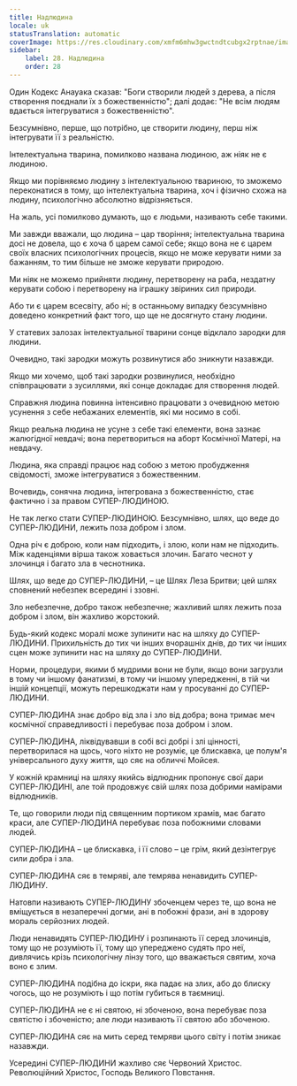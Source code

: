 ```yaml
---
title: Надлюдина
locale: uk
statusTranslation: automatic
coverImage: https://res.cloudinary.com/xmfm6mhw3gwctndtcubgx2rptnae/image/upload/v1741354419/small_cover_la_gran_rebelion_28716e29d2.webp
sidebar:
    label: 28. Надлюдина
    order: 28
---
```

Один Кодекс Анауака сказав: "Боги створили людей з дерева, а після створення поєднали їх з божественністю"; далі додає: "Не всім людям вдається інтегруватися з божественністю".

Безсумнівно, перше, що потрібно, це створити людину, перш ніж інтегрувати її з реальністю.

Інтелектуальна тварина, помилково названа людиною, аж ніяк не є людиною.

Якщо ми порівняємо людину з інтелектуальною твариною, то зможемо переконатися в тому, що інтелектуальна тварина, хоч і фізично схожа на людину, психологічно абсолютно відрізняється.

На жаль, усі помилково думають, що є людьми, називають себе такими.

Ми завжди вважали, що людина – цар творіння; інтелектуальна тварина досі не довела, що є хоча б царем самої себе; якщо вона не є царем своїх власних психологічних процесів, якщо не може керувати ними за бажанням, то тим більше не зможе керувати природою.

Ми ніяк не можемо прийняти людину, перетворену на раба, нездатну керувати собою і перетворену на іграшку звіриних сил природи.

Або ти є царем всесвіту, або ні; в останньому випадку безсумнівно доведено конкретний факт того, що ще не досягнуто стану людини.

У статевих залозах інтелектуальної тварини сонце відклало зародки для людини.

Очевидно, такі зародки можуть розвинутися або зникнути назавжди.

Якщо ми хочемо, щоб такі зародки розвинулися, необхідно співпрацювати з зусиллями, які сонце докладає для створення людей.

Справжня людина повинна інтенсивно працювати з очевидною метою усунення з себе небажаних елементів, які ми носимо в собі.

Якщо реальна людина не усуне з себе такі елементи, вона зазнає жалюгідної невдачі; вона перетвориться на аборт Космічної Матері, на невдачу.

Людина, яка справді працює над собою з метою пробудження свідомості, зможе інтегруватися з божественним.

Вочевидь, сонячна людина, інтегрована з божественністю, стає фактично і за правом СУПЕР-ЛЮДИНОЮ.

Не так легко стати СУПЕР-ЛЮДИНОЮ. Безсумнівно, шлях, що веде до СУПЕР-ЛЮДИНИ, лежить поза добром і злом.

Одна річ є доброю, коли нам підходить, і злою, коли нам не підходить. Між каденціями вірша також ховається злочин. Багато чеснот у злочинця і багато зла в чеснотника.

Шлях, що веде до СУПЕР-ЛЮДИНИ, – це Шлях Леза Бритви; цей шлях сповнений небезпек всередині і ззовні.

Зло небезпечне, добро також небезпечне; жахливий шлях лежить поза добром і злом, він жахливо жорстокий.

Будь-який кодекс моралі може зупинити нас на шляху до СУПЕР-ЛЮДИНИ. Прихильність до тих чи інших вчорашніх днів, до тих чи інших сцен може зупинити нас на шляху до СУПЕР-ЛЮДИНИ.

Норми, процедури, якими б мудрими вони не були, якщо вони загрузли в тому чи іншому фанатизмі, в тому чи іншому упередженні, в тій чи іншій концепції, можуть перешкоджати нам у просуванні до СУПЕР-ЛЮДИНИ.

СУПЕР-ЛЮДИНА знає добро від зла і зло від добра; вона тримає меч космічної справедливості і перебуває поза добром і злом.

СУПЕР-ЛЮДИНА, ліквідувавши в собі всі добрі і злі цінності, перетворилася на щось, чого ніхто не розуміє, це блискавка, це полум'я універсального духу життя, що сяє на обличчі Мойсея.

У кожній крамниці на шляху якийсь відлюдник пропонує свої дари СУПЕР-ЛЮДИНІ, але той продовжує свій шлях поза добрими намірами відлюдників.

Те, що говорили люди під священним портиком храмів, має багато краси, але СУПЕР-ЛЮДИНА перебуває поза побожними словами людей.

СУПЕР-ЛЮДИНА – це блискавка, і її слово – це грім, який дезінтегрує сили добра і зла.

СУПЕР-ЛЮДИНА сяє в темряві, але темрява ненавидить СУПЕР-ЛЮДИНУ.

Натовпи називають СУПЕР-ЛЮДИНУ збоченцем через те, що вона не вміщується в незаперечні догми, ані в побожні фрази, ані в здорову мораль серйозних людей.

Люди ненавидять СУПЕР-ЛЮДИНУ і розпинають її серед злочинців, тому що не розуміють її, тому що упереджено судять про неї, дивлячись крізь психологічну лінзу того, що вважається святим, хоча воно є злим.

СУПЕР-ЛЮДИНА подібна до іскри, яка падає на злих, або до блиску чогось, що не розуміють і що потім губиться в таємниці.

СУПЕР-ЛЮДИНА не є ні святою, ні збоченою, вона перебуває поза святістю і збоченістю; але люди називають її святою або збоченою.

СУПЕР-ЛЮДИНА сяє на мить серед темряви цього світу і потім зникає назавжди.

Усередині СУПЕР-ЛЮДИНИ жахливо сяє Червоний Христос. Революційний Христос, Господь Великого Повстання.

